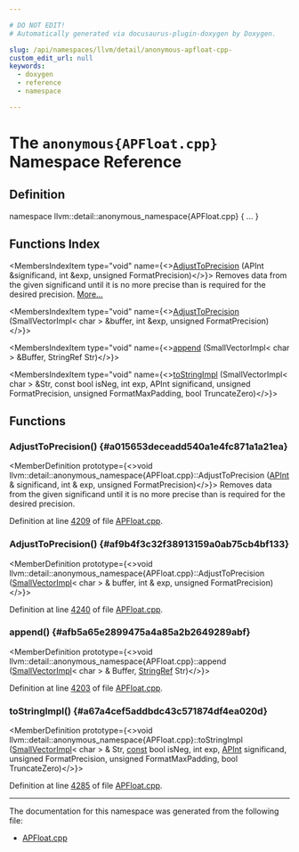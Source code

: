 ```yaml
---

# DO NOT EDIT!
# Automatically generated via docusaurus-plugin-doxygen by Doxygen.

slug: /api/namespaces/llvm/detail/anonymous-apfloat-cpp-
custom_edit_url: null
keywords:
  - doxygen
  - reference
  - namespace

---
```





# The `anonymous{APFloat.cpp}` Namespace Reference

<DoxygenPage pluginConfig={pluginConfig}>



## Definition

<CodeBlock>namespace llvm::detail::anonymous&#95;namespace&#123;APFloat.cpp&#125; &#123; ... &#125;</CodeBlock>

## Functions Index

<MembersIndex>

<MembersIndexItem
  type="void"
  name={<><a href="#a015653deceadd540a1e4fc871a1a21ea">AdjustToPrecision</a> (APInt &amp;significand, int &amp;exp, unsigned FormatPrecision)</>}>
Removes data from the given significand until it is no more precise than is required for the desired precision. <a href="#a015653deceadd540a1e4fc871a1a21ea">More...</a>
</MembersIndexItem>

<MembersIndexItem
  type="void"
  name={<><a href="#af9b4f3c32f38913159a0ab75cb4bf133">AdjustToPrecision</a> (SmallVectorImpl&lt; char &gt; &amp;buffer, int &amp;exp, unsigned FormatPrecision)</>}>
</MembersIndexItem>

<MembersIndexItem
  type="void"
  name={<><a href="#afb5a65e2899475a4a85a2b2649289abf">append</a> (SmallVectorImpl&lt; char &gt; &amp;Buffer, StringRef Str)</>}>
</MembersIndexItem>

<MembersIndexItem
  type="void"
  name={<><a href="#a67a4cef5addbdc43c571874df4ea020d">toStringImpl</a> (SmallVectorImpl&lt; char &gt; &amp;Str, const bool isNeg, int exp, APInt significand, unsigned FormatPrecision, unsigned FormatMaxPadding, bool TruncateZero)</>}>
</MembersIndexItem>

</MembersIndex>


<SectionDefinition>

## Functions

### AdjustToPrecision() {#a015653deceadd540a1e4fc871a1a21ea}

<MemberDefinition
  prototype={<>void llvm::detail::anonymous&#95;namespace&#123;APFloat.cpp&#125;::AdjustToPrecision (<a href="/docs/api/classes/llvm/apint">APInt</a> &amp; significand, int &amp; exp, unsigned FormatPrecision)</>}>
Removes data from the given significand until it is no more precise than is required for the desired precision.

Definition at line <a href="/docs/api/files/lib/lib/support/apfloat-cpp/#l04209">4209</a> of file <a href="/docs/api/files/lib/lib/support/apfloat-cpp">APFloat.cpp</a>.
</MemberDefinition>

### AdjustToPrecision() {#af9b4f3c32f38913159a0ab75cb4bf133}

<MemberDefinition
  prototype={<>void llvm::detail::anonymous&#95;namespace&#123;APFloat.cpp&#125;::AdjustToPrecision (<a href="/docs/api/classes/llvm/smallvectorimpl">SmallVectorImpl</a>&lt; char &gt; &amp; buffer, int &amp; exp, unsigned FormatPrecision)</>}>

Definition at line <a href="/docs/api/files/lib/lib/support/apfloat-cpp/#l04240">4240</a> of file <a href="/docs/api/files/lib/lib/support/apfloat-cpp">APFloat.cpp</a>.
</MemberDefinition>

### append() {#afb5a65e2899475a4a85a2b2649289abf}

<MemberDefinition
  prototype={<>void llvm::detail::anonymous&#95;namespace&#123;APFloat.cpp&#125;::append (<a href="/docs/api/classes/llvm/smallvectorimpl">SmallVectorImpl</a>&lt; char &gt; &amp; Buffer, <a href="/docs/api/classes/llvm/stringref">StringRef</a> Str)</>}>

Definition at line <a href="/docs/api/files/lib/lib/support/apfloat-cpp/#l04203">4203</a> of file <a href="/docs/api/files/lib/lib/support/apfloat-cpp">APFloat.cpp</a>.
</MemberDefinition>

### toStringImpl() {#a67a4cef5addbdc43c571874df4ea020d}

<MemberDefinition
  prototype={<>void llvm::detail::anonymous&#95;namespace&#123;APFloat.cpp&#125;::toStringImpl (<a href="/docs/api/classes/llvm/smallvectorimpl">SmallVectorImpl</a>&lt; char &gt; &amp; Str, <a href="/docs/api/files/lib/lib/target/lib/target/aarch64/aarch64promoteconstant-cpp/#a90f8350fecae261c25be85d38b451bff">const</a> bool isNeg, int exp, <a href="/docs/api/classes/llvm/apint">APInt</a> significand, unsigned FormatPrecision, unsigned FormatMaxPadding, bool TruncateZero)</>}>

Definition at line <a href="/docs/api/files/lib/lib/support/apfloat-cpp/#l04285">4285</a> of file <a href="/docs/api/files/lib/lib/support/apfloat-cpp">APFloat.cpp</a>.
</MemberDefinition>

</SectionDefinition>

<hr/>

The documentation for this namespace was generated from the following file:

<ul>
<li><a href="/docs/api/files/lib/lib/support/apfloat-cpp">APFloat.cpp</a></li>
</ul>

</DoxygenPage>
